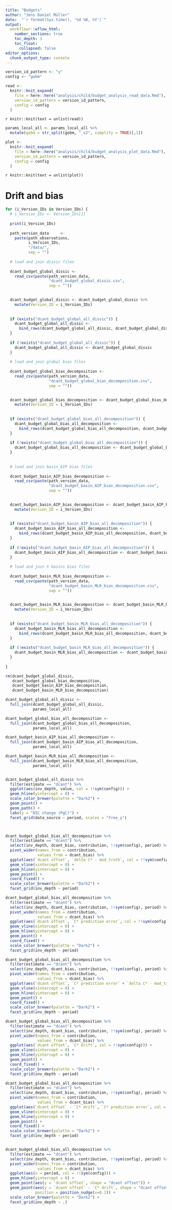 ```yaml
---
title: "Budgets"
author: "Jens Daniel Müller"
date:  "`r format(Sys.time(), '%d %B, %Y')`"
output: 
  workflowr::wflow_html:
    number_sections: true
    toc_depth: 3
    toc_float:
      collapsed: false
editor_options:
  chunk_output_type: console
---
```


```r

version_id_pattern <- "y"
config <- "gobm"

```



```r


read <-
  knitr::knit_expand(
    file = here::here("analysis/child/budget_analysis_read_data.Rmd"),
    version_id_pattern = version_id_pattern,
    config = config
  )


```

`r knitr::knit(text = unlist(read))`

```r

params_local_all <- params_local_all %>%
  mutate(gobm = str_split(gobm, "_v2", simplify = TRUE)[,1])


```

```r


plot <-
  knitr::knit_expand(
    file = here::here("analysis/child/budget_analysis_plot_data.Rmd"),
    version_id_pattern = version_id_pattern,
    config = config
  )


```

`r knitr::knit(text = unlist(plot))`



# Drift and bias

```r

for (i_Version_IDs in Version_IDs) {
  # i_Version_IDs <- Version_IDs[1]
  
  print(i_Version_IDs)
  
  path_version_data     <-
    paste(path_observations,
          i_Version_IDs,
          "/data/",
          sep = "")
  
  # load and join dissic files
  
  dcant_budget_global_dissic <-
    read_csv(paste(path_version_data,
                   "dcant_budget_global_dissic.csv",
                   sep = ""))
  

  dcant_budget_global_dissic <- dcant_budget_global_dissic %>%
    mutate(Version_ID = i_Version_IDs)
  
  
  if (exists("dcant_budget_global_all_dissic")) {
    dcant_budget_global_all_dissic <-
      bind_rows(dcant_budget_global_all_dissic, dcant_budget_global_dissic)
  }
  
  if (!exists("dcant_budget_global_all_dissic")) {
    dcant_budget_global_all_dissic <- dcant_budget_global_dissic
  }
  
  # load and join global bias files
  
  dcant_budget_global_bias_decomposition <-
    read_csv(paste(path_version_data,
                   "dcant_budget_global_bias_decomposition.csv",
                   sep = ""))
  

  dcant_budget_global_bias_decomposition <- dcant_budget_global_bias_decomposition %>%
    mutate(Version_ID = i_Version_IDs)
  
  
  if (exists("dcant_budget_global_bias_all_decomposition")) {
    dcant_budget_global_bias_all_decomposition <-
      bind_rows(dcant_budget_global_bias_all_decomposition, dcant_budget_global_bias_decomposition)
  }
  
  if (!exists("dcant_budget_global_bias_all_decomposition")) {
    dcant_budget_global_bias_all_decomposition <- dcant_budget_global_bias_decomposition
  }
  
  
  # load and join basin_AIP bias files
  
  dcant_budget_basin_AIP_bias_decomposition <-
    read_csv(paste(path_version_data,
                   "dcant_budget_basin_AIP_bias_decomposition.csv",
                   sep = ""))
  

  dcant_budget_basin_AIP_bias_decomposition <- dcant_budget_basin_AIP_bias_decomposition %>%
    mutate(Version_ID = i_Version_IDs)
  
  
  if (exists("dcant_budget_basin_AIP_bias_all_decomposition")) {
    dcant_budget_basin_AIP_bias_all_decomposition <-
      bind_rows(dcant_budget_basin_AIP_bias_all_decomposition, dcant_budget_basin_AIP_bias_decomposition)
  }
  
  if (!exists("dcant_budget_basin_AIP_bias_all_decomposition")) {
    dcant_budget_basin_AIP_bias_all_decomposition <- dcant_budget_basin_AIP_bias_decomposition
  }
   
  # load and join 5 basins bias files
  
  dcant_budget_basin_MLR_bias_decomposition <-
    read_csv(paste(path_version_data,
                   "dcant_budget_basin_MLR_bias_decomposition.csv",
                   sep = ""))
  

  dcant_budget_basin_MLR_bias_decomposition <- dcant_budget_basin_MLR_bias_decomposition %>%
    mutate(Version_ID = i_Version_IDs)
  
  
  if (exists("dcant_budget_basin_MLR_bias_all_decomposition")) {
    dcant_budget_basin_MLR_bias_all_decomposition <-
      bind_rows(dcant_budget_basin_MLR_bias_all_decomposition, dcant_budget_basin_MLR_bias_decomposition)
  }
  
  if (!exists("dcant_budget_basin_MLR_bias_all_decomposition")) {
    dcant_budget_basin_MLR_bias_all_decomposition <- dcant_budget_basin_MLR_bias_decomposition
  }
   
}

rm(dcant_budget_global_dissic,
   dcant_budget_global_bias_decomposition,
   dcant_budget_basin_AIP_bias_decomposition,
   dcant_budget_basin_MLR_bias_decomposition)

dcant_budget_global_all_dissic <-
  full_join(dcant_budget_global_all_dissic,
            params_local_all)

dcant_budget_global_bias_all_decomposition <-
  full_join(dcant_budget_global_bias_all_decomposition,
            params_local_all)

dcant_budget_basin_AIP_bias_all_decomposition <-
  full_join(dcant_budget_basin_AIP_bias_all_decomposition,
            params_local_all)

dcant_budget_basin_MLR_bias_all_decomposition <-
  full_join(dcant_budget_basin_MLR_bias_all_decomposition,
            params_local_all)



```

```r


dcant_budget_global_all_dissic %>%
  filter(estimate == "dcant") %>%
  ggplot(aes(inv_depth, value, col = !!sym(config))) +
  geom_hline(yintercept = 0) +
  scale_color_brewer(palette = "Dark2") +
  geom_point() +
  geom_path() +
  labs(y = "DIC change (PgC)") +
  facet_grid(data_source ~ period, scales = "free_y")



dcant_budget_global_bias_all_decomposition %>%
  filter(estimate == "dcant") %>% 
  select(inv_depth, dcant_bias, contribution, !!sym(config), period) %>%
  pivot_wider(names_from = contribution,
              values_from = dcant_bias) %>%
  ggplot(aes(`dcant offset`, `delta C* - mod_truth`, col = !!sym(config))) +
  geom_vline(xintercept = 0) +
  geom_hline(yintercept = 0) +
  geom_point() +
  coord_fixed() +
  scale_color_brewer(palette = "Dark2") +
  facet_grid(inv_depth ~ period)

dcant_budget_global_bias_all_decomposition %>%
  filter(estimate == "dcant") %>% 
  select(inv_depth, dcant_bias, contribution, !!sym(config), period) %>%
  pivot_wider(names_from = contribution,
              values_from = dcant_bias) %>%
  ggplot(aes(`dcant offset`, `C* prediction error`, col = !!sym(config))) +
  geom_vline(xintercept = 0) +
  geom_hline(yintercept = 0) +
  geom_point() +
  coord_fixed() +
  scale_color_brewer(palette = "Dark2") +
  facet_grid(inv_depth ~ period)

dcant_budget_global_bias_all_decomposition %>%
  filter(estimate == "dcant") %>% 
  select(inv_depth, dcant_bias, contribution, !!sym(config), period) %>%
  pivot_wider(names_from = contribution,
              values_from = dcant_bias) %>%
  ggplot(aes(`dcant offset`, `C* prediction error` + `delta C* - mod_truth`, col = !!sym(config))) +
  geom_vline(xintercept = 0) +
  geom_hline(yintercept = 0) +
  geom_point() +
  coord_fixed() +
  scale_color_brewer(palette = "Dark2") +
  facet_grid(inv_depth ~ period)

dcant_budget_global_bias_all_decomposition %>%
  filter(estimate == "dcant") %>% 
  select(inv_depth, dcant_bias, contribution, !!sym(config), period) %>%
  pivot_wider(names_from = contribution,
              values_from = dcant_bias) %>%
  ggplot(aes(`dcant offset`, `C* drift`, col = !!sym(config))) +
  geom_vline(xintercept = 0) +
  geom_hline(yintercept = 0) +
  geom_point() +
  coord_fixed() +
  scale_color_brewer(palette = "Dark2") +
  facet_grid(inv_depth ~ period)

dcant_budget_global_bias_all_decomposition %>%
  filter(estimate == "dcant") %>% 
  select(inv_depth, dcant_bias, contribution, !!sym(config), period) %>%
  pivot_wider(names_from = contribution,
              values_from = dcant_bias) %>%
  ggplot(aes(`dcant offset` - `C* drift`, `C* prediction error`, col = !!sym(config))) +
  geom_vline(xintercept = 0) +
  geom_hline(yintercept = 0) +
  geom_point() +
  coord_fixed() +
  scale_color_brewer(palette = "Dark2") +
  facet_grid(inv_depth ~ period)


dcant_budget_global_bias_all_decomposition %>%
  filter(estimate == "dcant") %>% 
  select(inv_depth, dcant_bias, contribution, !!sym(config), period) %>%
  pivot_wider(names_from = contribution,
              values_from = dcant_bias) %>%
  ggplot(aes(x = period, col = !!sym(config))) +
  geom_hline(yintercept = 0) +
  geom_point(aes(y = `dcant offset`, shape = "dcant offset")) +
  geom_point(aes(y = `dcant offset` - `C* drift`, shape = "dcant offset - C* drift"),
             position = position_nudge(x=0.1)) +
  scale_color_brewer(palette = "Dark2") +
  facet_grid(inv_depth ~ .)



```




